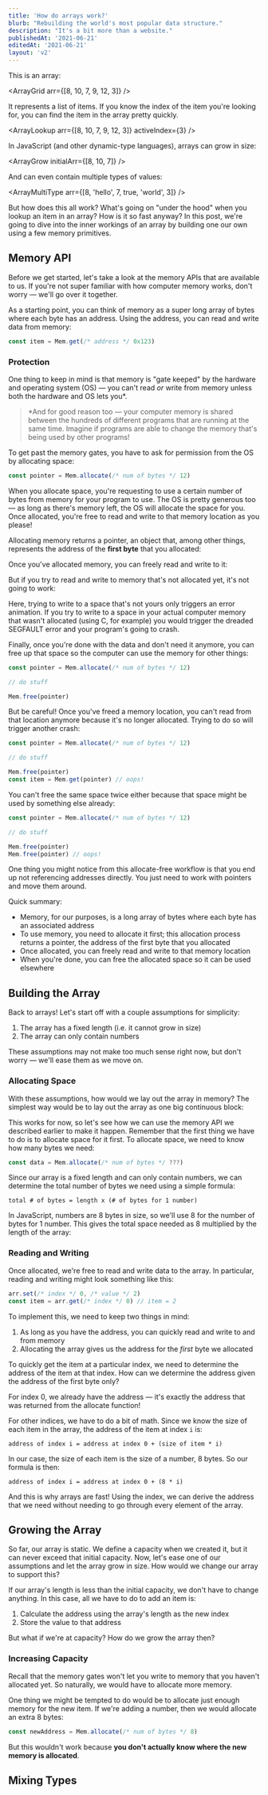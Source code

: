 ```yaml
---
title: 'How do arrays work?'
blurb: "Rebuilding the world's most popular data structure."
description: "It's a bit more than a website."
publishedAt: '2021-06-21'
editedAt: '2021-06-21'
layout: 'v2'
---
```




This is an array:

<ArrayGrid arr={[8, 10, 7, 9, 12, 3]} />

It represents a list of items. If you know the index of the item you're looking for, you can find the item in the array pretty quickly.

<ArrayLookup arr={[8, 10, 7, 9, 12, 3]} activeIndex={3} />

In JavaScript (and other dynamic-type languages), arrays can grow in size:

<ArrayGrow initialArr={[8, 10, 7]} />

And can even contain multiple types of values:

<ArrayMultiType arr={[8, 'hello', 7, true, 'world', 3]} />

But how does this all work? What's going on "under the hood" when you lookup an item in an array? How is it so fast anyway? In this post, we're going to dive into the inner workings of an array by building one our own using a few memory primitives.

## Memory API

Before we get started, let's take a look at the memory APIs that are available to us. If you're not super familiar with how computer memory works, don't worry — we'll go over it together.

As a starting point, you can think of memory as a super long array of bytes where each byte has an address. Using the address, you can read and write data from memory:

```js
const item = Mem.get(/* address */ 0x123)
```

<Memory />

### Protection

One thing to keep in mind is that memory is "gate keeped" by the hardware and operating system (OS) — you can't read _or_ write from memory unless both the hardware and OS lets you\*.

> \*And for good reason too — your computer memory is shared between the hundreds of different programs that are running at the same time. Imagine if programs are able to change the memory that's being used by other programs!

To get past the memory gates, you have to ask for permission from the OS by allocating space:

```js
const pointer = Mem.allocate(/* num of bytes */ 12)
```

When you allocate space, you're requesting to use a certain number of bytes from memory for your program to use. The OS is pretty generous too — as long as there's memory left, the OS will allocate the space for you. Once allocated, you're free to read and write to that memory location as you please!

Allocating memory returns a pointer, an object that, among other things, represents the address of the **first byte** that you allocated:

<Placeholder name="memory and pointers" />

Once you've allocated memory, you can freely read and write to it:

<Placeholder name="read and write to allocated memory" />

But if you try to read and write to memory that's not allocated yet, it's not going to work:

<Placeholder name="read to non-allocated memory" />

<Callout label="Fake Memory">

Here, trying to write to a space that's not yours only triggers an error animation. If you try to write to a space in your actual computer memory that wasn't allocated (using C, for example) you would trigger the dreaded SEGFAULT error and your program's going to crash.

</Callout>

Finally, once you're done with the data and don't need it anymore, you can free up that space so the computer can use the memory for other things:

```js
const pointer = Mem.allocate(/* num of bytes */ 12)

// do stuff

Mem.free(pointer)
```

<Placeholder name="freeing memory" />

But be careful! Once you've freed a memory location, you can't read from that location anymore because it's no longer allocated. Trying to do so will trigger another crash:

```js
const pointer = Mem.allocate(/* num of bytes */ 12)

// do stuff

Mem.free(pointer)
const item = Mem.get(pointer) // oops!
```

<Placeholder name="read from freed memory" />

You can't free the same space twice either because that space might be used by something else already:

```js
const pointer = Mem.allocate(/* num of bytes */ 12)

// do stuff

Mem.free(pointer)
Mem.free(pointer) // oops!
```

One thing you might notice from this allocate-free workflow is that you end up not referencing addresses directly. You just need to work with pointers and move them around.

Quick summary:

- Memory, for our purposes, is a long array of bytes where each byte has an associated address
- To use memory, you need to allocate it first; this allocation process returns a pointer, the address of the first byte that you allocated
- Once allocated, you can freely read and write to that memory location
- When you're done, you can free the allocated space so it can be used elsewhere

## Building the Array

Back to arrays! Let's start off with a couple assumptions for simplicity:

1. The array has a fixed length (i.e. it cannot grow in size)
2. The array can only contain numbers

These assumptions may not make too much sense right now, but don't worry — we'll ease them as we move on.

### Allocating Space

With these assumptions, how would we lay out the array in memory? The simplest way would be to lay out the array as one big continuous block:

<Placeholder name="array block" />

This works for now, so let's see how we can use the memory API we described earlier to make it happen. Remember that the first thing we have to do is to allocate space for it first. To allocate space, we need to know how many bytes we need:

```js
const data = Mem.allocate(/* num of bytes */ ???)
```

Since our array is a fixed length and can only contain numbers, we can determine the total number of bytes we need using a simple formula:

```
total # of bytes = length x (# of bytes for 1 number)
```

In JavaScript, numbers are 8 bytes in size, so we'll use 8 for the number of bytes for 1 number. This gives the total space needed as 8 multiplied by the length of the array:

<Placeholder name="allocate array" />

### Reading and Writing

Once allocated, we're free to read and write data to the array. In particular, reading and writing might look something like this:

```js
arr.set(/* index */ 0, /* value */ 2)
const item = arr.get(/* index */ 0) // item = 2
```

To implement this, we need to keep two things in mind:

1. As long as you have the address, you can quickly read and write to and from memory
2. Allocating the array gives us the address for the _first_ byte we allocated

To quickly get the item at a particular index, we need to determine the address of the item at that index. How can we determine the address given the address of the first byte only?

For index 0, we already have the address — it's exactly the address that was returned from the allocate function!

<Placeholder name="read index 0" />

For other indices, we have to do a bit of math. Since we know the size of each item in the array, the address of the item at index `i` is:

```
address of index i = address at index 0 + (size of item * i)
```

In our case, the size of each item is the size of a number, 8 bytes. So our formula is then:

```
address of index i = address at index 0 + (8 * i)
```

<Placeholder name="read from index i" />

And this is why arrays are fast! Using the index, we can derive the address that we need without needing to go through every element of the array.

## Growing the Array

So far, our array is static. We define a capacity when we created it, but it can never exceed that initial capacity. Now, let's ease one of our assumptions and let the array grow in size. How would we change our array to support this?

If our array's length is less than the initial capacity, we don't have to change anything. In this case, all we have to do to add an item is:

1. Calculate the address using the array's length as the new index
2. Store the value to that address

But what if we're at capacity? How do we grow the array then?

### Increasing Capacity

Recall that the memory gates won't let you write to memory that you haven't allocated yet. So naturally, we would have to allocate more memory.

One thing we might be tempted to do would be to allocate just enough memory for the new item. If we're adding a number, then we would allocate an extra 8 bytes:

```js
const newAddress = Mem.allocate(/* num of bytes */ 8)
```

But this wouldn't work because **you don't actually know where the new memory is allocated**.

## Mixing Types
